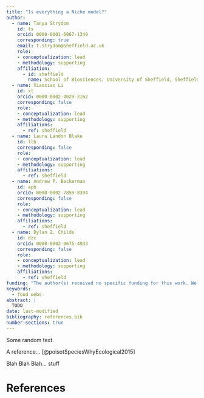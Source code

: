 ```yaml
---
title: "Is everything a Niche model?"
author:
  - name: Tanya Strydom
    id: ts
    orcid: 0000-0001-6067-1349
    corresponding: true
    email: t.strydom@sheffield.ac.uk
    role: 
    - conceptualization: lead
    - methodology: supporting
    affiliation:
      - id: sheffield
        name: School of Biosciences, University of Sheffield, Sheffield, UK
  - name: Xiaoxiao Li
    id: xl
    orcid: 0000-0002-4029-2162
    corresponding: false
    role: 
    - conceptualization: lead
    - methodology: supporting
    affiliations:
      - ref: sheffield
  - name: Laura Landon Blake
    id: llb
    corresponding: false
    role: 
    - conceptualization: lead
    - methodology: supporting
    affiliations:
      - ref: sheffield
  - name: Andrew P. Beckerman
    id: apb
    orcid: 0000-0002-7859-8394
    corresponding: false
    role: 
    - conceptualization: lead
    - methodology: supporting
    affiliations:
      - ref: sheffield
  - name: Dylan Z. Childs
    id: dzc
    orcid: 0000-0002-0675-4933
    corresponding: false
    role: 
    - conceptualization: lead
    - methodology: supporting
    affiliations:
      - ref: sheffield
funding: "The author(s) received no specific funding for this work. Well they did I just haven't done the homework"
keywords:
  - food webs
abstract: |
  TODO
date: last-modified
bibliography: references.bib
number-sections: true
---
```


Some random text.

A reference... [@poisotSpeciesWhyEcological2015]

Blah Blah Blah... stuff

# References {.unnumbered}

::: {#refs}
:::